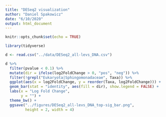 ```yaml
---
title: "DESeq2 visualization"
author: "Daniel Spakowicz"
date: "6/10/2020"
output: html_document
---
```


```r
knitr::opts_chunk$set(echo = TRUE)

library(tidyverse)
```

```r
d <- read.csv("../data/DESeq2_all-levs_DNA.csv")
```

```r
d %>%
  filter(pvalue < 0.1) %>%
  mutate(dir = ifelse(log2FoldChange > 0, "pos", "neg")) %>%
  filter(!grepl("Eukaryota|Sphingomonadaceae", Taxa)) %>%
  ggplot(aes(x = log2FoldChange, y = reorder(Taxa, log2FoldChange))) +
  geom_bar(stat = "identity", aes(fill = dir), show.legend = FALSE) +
  labs(x = "Log Fold Change",
       y = "") +
  theme_bw() +
  ggsave("../figures/DESeq2_all-levs_DNA_top-sig_bar.png", 
         height = 2, width = 4)
         
```

